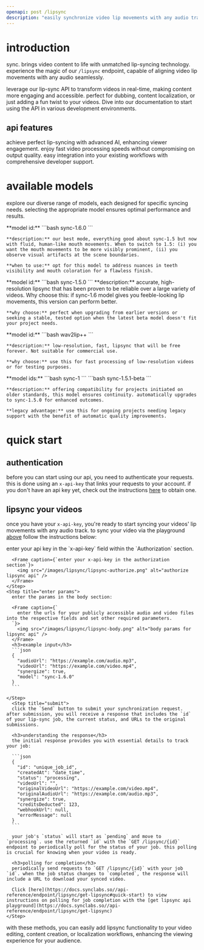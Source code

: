 ```yaml
---
openapi: post /lipsync
description: "easily synchronize video lip movements with any audio track. our cutting-edge technology offers rapid video processing without sacrificing quality. perfect for creating seamlessly dubbed videos, enhancing content accessibility, or localizing video content for global audiences."
---
```


# introduction
sync. brings video content to life with unmatched lip-syncing technology. experience the magic of our `/lipsync` endpoint, capable of aligning video lip movements with any audio seamlessly.


leverage our lip-sync API to transform videos in real-time, making content more engaging and accessible. perfect for dubbing, content localization, or just adding a fun twist to your videos. Dive into our documentation to start using the API in various development environments.

## api features

<Card title="precise synchronization" icon="rotate" iconType="duotone">
  achieve perfect lip-syncing with advanced AI, enhancing viewer engagement.
</Card>
<Card title="rapid processing" icon="bolt" iconType="duotone">
  enjoy fast video processing speeds without compromising on output quality.
</Card>
<Card title="flexible integration" icon="puzzle-piece" iconType="duotone">
  easy integration into your existing workflows with comprehensive developer support.
</Card>

# available models

explore our diverse range of models, each designed for specific syncing needs. selecting the appropriate model ensures optimal performance and results.

<AccordionGroup>
  <Accordion icon="star" title="sync-1.6.0 (top-tier sync)">
    **model id:** 
    ```bash 
    sync-1.6.0
    ```

    **description:** our best mode, everything good about sync-1.5 but now with fluid, human-like mouth movements. When to switch to 1.5: (i) you want the mouth movements to be more visibly prominent, (ii) you observe visual artifacts at the scene boundaries.

    **when to use:** opt for this model to address nuances in teeth visibility and mouth coloration for a flawless finish.
  </Accordion>

  <Accordion icon="circle-check" title="sync-1.5.0 (stable and tested)">
    **model id:** 
    ```bash 
    sync-1.5.0
    ```
    **description:** accurate, high-resolution lipsync that has been proven to be reliable over a large variety of videos. Why choose this: if sync-1.6 model gives you feeble-looking lip movements, this version can perform better.

    **why choose:** perfect when upgrading from earlier versions or seeking a stable, tested option when the latest beta model doesn't fit your project needs.
  </Accordion>

  <Accordion icon="bolt" title="wav2lip++ (fast and free to use)">
    **model id:** 
    ```bash
    wav2lip++
    ```

    **description:** low-resolution, fast, lipsync that will be free forever. Not suitable for commercial use.

    **why choose:** use this for fast processing of low-resolution videos or for testing purposes.
  </Accordion>

  <Accordion icon="box-archive" title="sync-1, sync-1.5.1-beta (legacy support)">
    **model ids:** 
    ```bash
    sync-1
    ```
     ```bash
    sync-1.5.1-beta
    ```

    **description:** offering compatibility for projects initiated on older standards, this model ensures continuity. automatically upgrades to sync-1.5.0 for enhanced outcomes.

    **legacy advantage:** use this for ongoing projects needing legacy support with the benefit of automatic quality improvements.
  </Accordion>
</AccordionGroup>

# quick start

## authentication
before you can start using our api, you need to authenticate your requests. this is done using an `x-api-key` that links your requests to your account. if you don't have an api key yet, check out the instructions [here](https://docs.synclabs.so//api-reference/quickstart#generate-an-api-key) to obtain one.

## lipsync your videos

once you have your `x-api-key`, you're ready to start syncing your videos' lip movements with any audio track. to sync your video via the playground [above](/api-reference/endpoint/lipsync/post-lipsync) follow the instructions below:

<AccordionGroup>
  <Accordion icon="book" title="lipsync your video via the api playground">
  <Steps>
    <Step title="authorize">
      enter your api key in the `x-api-key` field within the `Authorization` section.

      <Frame caption={`enter your x-api-key in the authorization section`}>
        <img src="/images/lipsync/lipsync-authorize.png" alt="authorize lipsync api" />
      </Frame>
    </Step>
    <Step title="enter params">
      enter the params in the body section:

      <Frame caption={`
        enter the urls for your publicly accessible audio and video files into the respective fields and set other required parameters.
      `}>
        <img src="/images/lipsync/lipsync-body.png" alt="body params for lipsync api" />
      </Frame>
      <h3>example input</h3>
      ```json
      {
        "audioUrl": "https://example.com/audio.mp3",
        "videoUrl": "https://example.com/video.mp4",
        "synergize": true,
        "model": "sync-1.6.0"
      }
      ```
      
    </Step>
      <Step title="submit">
      click the `Send` button to submit your synchronization request. after submission, you will receive a response that includes the `id` of your lip-sync job, the current status, and URLs to the original submissions.

      <h3>understanding the response</h3>
      the initial response provides you with essential details to track your job:

      ```json
      {
        "id": "unique_job_id",
        "createdAt": "date_time",
        "status": "processing",
        "videoUrl": "",
        "originalVideoUrl": "https://example.com/video.mp4",
        "originalAudioUrl": "https://example.com/audio.mp3",
        "synergize": true,
        "creditsDeducted": 123,
        "webhookUrl": null,
        "errorMessage": null
      }
      ```

      your job's `status` will start as `pending` and move to `processing`. use the returned `id` with the `GET /lipsync/{id}` endpoint to periodically poll for the status of your job. this polling is crucial for knowing when your video is ready.

      <h3>polling for completion</h3>
      periodically send requests to `GET /lipsync/{id}` with your job `id`. when the job status changes to `completed`, the response will include a URL to download your synced video.

      Click [here](https://docs.synclabs.so//api-reference/endpoint/lipsync/get-lipsync#quick-start) to view instructions on polling for job completion with the [get lipsync api playground](https://docs.synclabs.so//api-reference/endpoint/lipsync/get-lipsync)
    </Step>
  </Steps>

  </Accordion>
</AccordionGroup>


with these methods, you can easily add lipsync functionality to your video editing, content creation, or localization workflows, enhancing the viewing experience for your audience.




